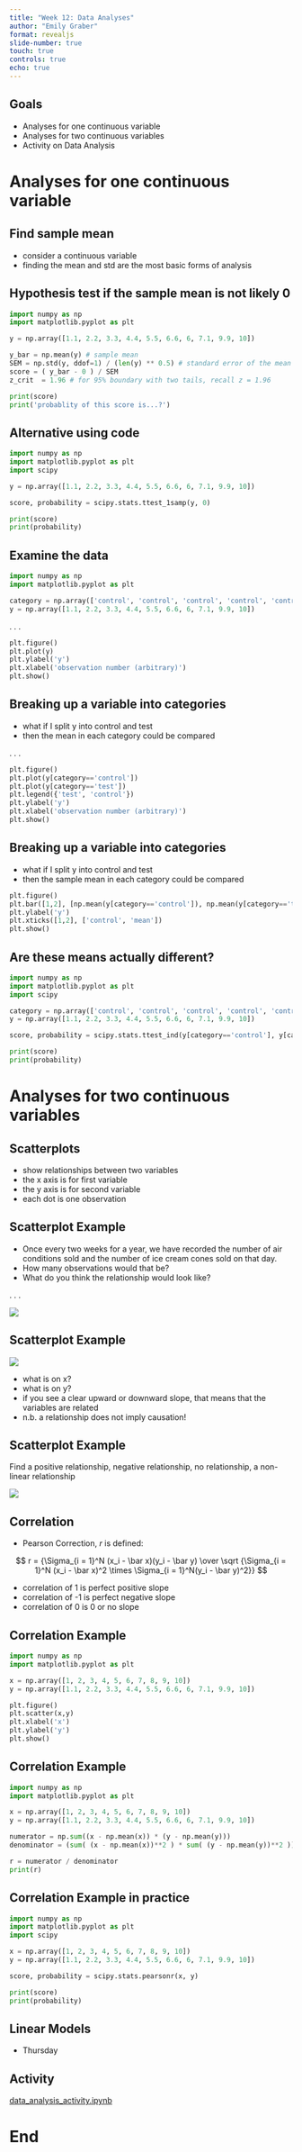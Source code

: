 ```yaml
---
title: "Week 12: Data Analyses"
author: "Emily Graber"
format: revealjs
slide-number: true
touch: true
controls: true
echo: true
---
```


## Goals

- Analyses for one continuous variable
- Analyses for two continuous variables
- Activity on Data Analysis

# Analyses for one continuous variable

## Find sample mean

- consider a continuous variable
- finding the mean and std are the most basic forms of analysis

## Hypothesis test if the sample mean is not likely 0

```python
import numpy as np
import matplotlib.pyplot as plt

y = np.array([1.1, 2.2, 3.3, 4.4, 5.5, 6.6, 6, 7.1, 9.9, 10])

y_bar = np.mean(y) # sample mean
SEM = np.std(y, ddof=1) / (len(y) ** 0.5) # standard error of the mean
score = ( y_bar - 0 ) / SEM
z_crit  = 1.96 # for 95% boundary with two tails, recall z = 1.96

print(score)
print('probablity of this score is...?')
```


## Alternative using code

```python
import numpy as np
import matplotlib.pyplot as plt
import scipy

y = np.array([1.1, 2.2, 3.3, 4.4, 5.5, 6.6, 6, 7.1, 9.9, 10])

score, probability = scipy.stats.ttest_1samp(y, 0)

print(score)
print(probability)
```

## Examine the data {.smaller}

```python
import numpy as np
import matplotlib.pyplot as plt

category = np.array(['control', 'control', 'control', 'control', 'control', 'test', 'test', 'test', 'test', 'test'])
y = np.array([1.1, 2.2, 3.3, 4.4, 5.5, 6.6, 6, 7.1, 9.9, 10])
```

. . .

```python
plt.figure()
plt.plot(y)
plt.ylabel('y')
plt.xlabel('observation number (arbitrary)')
plt.show()
```

## Breaking up a variable into categories {.smaller}

- what if I split y into control and test
- then the mean in each category could be compared

. . .

```python
plt.figure()
plt.plot(y[category=='control'])
plt.plot(y[category=='test'])
plt.legend({'test', 'control'})
plt.ylabel('y')
plt.xlabel('observation number (arbitrary)')
plt.show()
```

## Breaking up a variable into categories {.smaller}

- what if I split y into control and test
- then the sample mean in each category could be compared

```python
plt.figure()
plt.bar([1,2], [np.mean(y[category=='control']), np.mean(y[category=='test'])])
plt.ylabel('y')
plt.xticks([1,2], ['control', 'mean'])
plt.show()
```

## Are these means actually different? 

```python
import numpy as np
import matplotlib.pyplot as plt
import scipy

category = np.array(['control', 'control', 'control', 'control', 'control', 'test', 'test', 'test', 'test', 'test'])
y = np.array([1.1, 2.2, 3.3, 4.4, 5.5, 6.6, 6, 7.1, 9.9, 10])

score, probability = scipy.stats.ttest_ind(y[category=='control'], y[category=='test'])

print(score)
print(probability)
```

# Analyses for two continuous variables

## Scatterplots

- show relationships between two variables
- the x axis is for first variable
- the y axis is for second variable
- each dot is one observation

## Scatterplot Example

::: incremental
- Once every two weeks for a year, we have recorded the number of air conditions sold and the
  number of ice cream cones sold on that day.
- How many observations would that be?
- What do you think the relationship would look like?
:::

. . .

![](https://us-static.z-dn.net/files/d03/96609d97985a438fd9099826d2a8fc57.jpeg)

## Scatterplot Example {.smaller}

![](https://us-static.z-dn.net/files/d03/96609d97985a438fd9099826d2a8fc57.jpeg)

::: incremental
- what is on x?
- what is on y?
- if you see a clear upward or downward slope, that means that the variables are related
- n.b. a relationship does not imply causation!
:::

## Scatterplot Example

Find a positive relationship, negative relationship, no relationship, a non-linear relationship

![](https://texasgateway.org/sites/default/files/h5p/content/5886/images/image-5776bf20b6844.png)

## Correlation {.smaller}

- Pearson Correction, $r$ is defined:

$$
r = {\Sigma_{i = 1}^N (x_i - \bar x)(y_i - \bar y) \over \sqrt {\Sigma_{i = 1}^N (x_i - \bar x)^2 \times \Sigma_{i = 1}^N(y_i - \bar y)^2}}
$$

- correlation of 1 is perfect positive slope
- correlation of -1 is perfect negative slope
- correlation of 0 is 0 or no slope

## Correlation Example {.smaller}

```python
import numpy as np
import matplotlib.pyplot as plt

x = np.array([1, 2, 3, 4, 5, 6, 7, 8, 9, 10])
y = np.array([1.1, 2.2, 3.3, 4.4, 5.5, 6.6, 6, 7.1, 9.9, 10])

plt.figure()
plt.scatter(x,y)
plt.xlabel('x')
plt.ylabel('y')
plt.show()
```

## Correlation Example

```python
import numpy as np
import matplotlib.pyplot as plt

x = np.array([1, 2, 3, 4, 5, 6, 7, 8, 9, 10])
y = np.array([1.1, 2.2, 3.3, 4.4, 5.5, 6.6, 6, 7.1, 9.9, 10])

numerator = np.sum((x - np.mean(x)) * (y - np.mean(y)))
denominator = (sum( (x - np.mean(x))**2 ) * sum( (y - np.mean(y))**2 )) ** 0.5

r = numerator / denominator
print(r)
```

## Correlation Example in practice


```python
import numpy as np
import matplotlib.pyplot as plt
import scipy

x = np.array([1, 2, 3, 4, 5, 6, 7, 8, 9, 10])
y = np.array([1.1, 2.2, 3.3, 4.4, 5.5, 6.6, 6, 7.1, 9.9, 10])

score, probability = scipy.stats.pearsonr(x, y)

print(score)
print(probability)
```

## Linear Models

- Thursday 

## Activity

[data_analysis_activity.ipynb](/code/data_analysis_activity.ipynb)


# End
